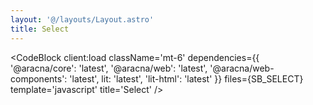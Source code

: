 ```yaml
---
layout: '@/layouts/Layout.astro'
title: Select
---
```



<SelectComponentBlock client:load />

<CodeBlock
  client:load
  className='mt-6'
  dependencies={{
    '@aracna/core': 'latest',
    '@aracna/web': 'latest',
    '@aracna/web-components': 'latest',
    lit: 'latest',
    'lit-html': 'latest'
  }}
  files={SB_SELECT}
  template='javascript'
  title='Select'
/>
